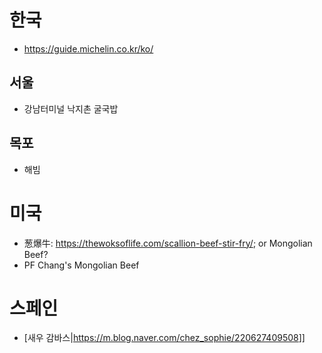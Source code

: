= 한국 =
* [[미쉐린 가이드: 한국|https://guide.michelin.co.kr/ko/]]

== 서울 ==
* 강남터미널 낙지촌 굴국밥

== 목포 ==
* 해빔

= 미국 =
* 葱爆牛: [[Beef with Green Onios|https://thewoksoflife.com/scallion-beef-stir-fry/]]; or Mongolian Beef?
* PF Chang's Mongolian Beef

= 스페인 =
* [새우 감바스|https://m.blog.naver.com/chez_sophie/220627409508]]